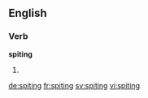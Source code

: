 
==English==

===Verb===
'''spiting'''

# {{present participle of|spite}}

[[de:spiting]]
[[fr:spiting]]
[[sv:spiting]]
[[vi:spiting]]